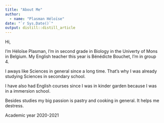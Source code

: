 ```yaml
---
title: "About Me"
author:
  - name: "Plasman Héloïse" 
date: "`r Sys.Date()`"
output: distill::distill_article
---
```


Hi, 

I'm Héloïse Plasman, I'm in second grade in Biology in the Univerty of Mons in Belgium. My English teacher this year is Bénédicte Bouchet, I'm in group 4. 

I aways like Sciences in general since a long time. That's why I was already studying Sciences in secondary school. 

I have also had English courses since I was in kinder garden because I was in a immersion school. 


Besides studies my big passion is pastry and cooking in general. It helps me destress.

Academic year  2020-2021

